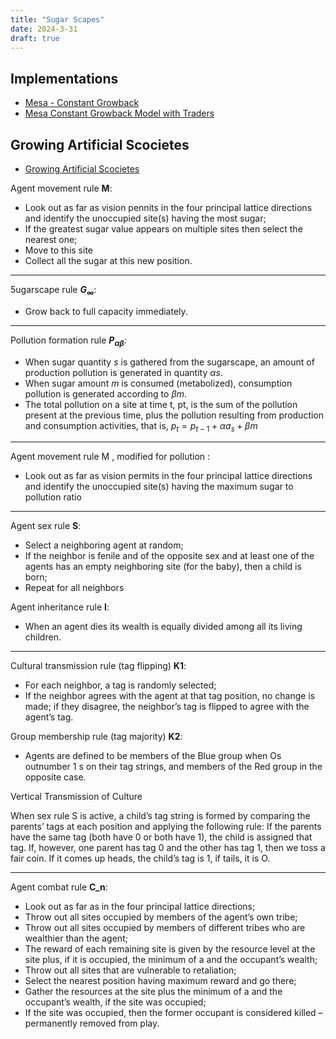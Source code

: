 ```yaml
---
title: "Sugar Scapes"
date: 2024-3-31
draft: true
---
```


## Implementations

- [Mesa - Constant Growback](https://github.com/projectmesa/mesa-examples/tree/main/examples/sugarscape_cg)
- [Mesa Constant Growback Model with Traders](https://github.com/projectmesa/mesa-examples/tree/main/examples/sugarscape_g1mt)

## Growing Artificial Scocietes

- [Growing Artificial Scocietes](https://wtf.tw/ref/epstein_axtell.pdf)

Agent movement rule **M**:

- Look out as far as vision pennits in the four principal lattice directions and identify the unoccupied site(s) having the most sugar;
- If the greatest sugar value appears on multiple sites then select the nearest one;
- Move to this site
- Collect all the sugar at this new position.

---

5ugarscape rule **$G_\infty$**: 

- Grow back to full capacity immediately.

---

Pollution formation rule **$P_{ \alpha \beta}$**:

-  When sugar quantity $s$ is gathered from the sugarscape, an amount of production pollution is generated in quantity $\alpha s$. 
- When sugar amount $m$ is consumed (metabolized), consumption pollution is generated according to $\beta m$. 
- The total pollution on a site at time t, pt, is the sum of the pollution present at the previous time, plus the pollution resulting from production and consumption activities, that is, $p_t = p_{t-1} + \alpha a_s + \beta m$

---

Agent movement rule M , modified for pollution :

- Look out as far as vision permits in the four principal lattice directions and identify the unoccupied site(s) having the maximum sugar to pollution ratio

---

Agent sex rule **S**:

-  Select a neighboring agent at random;
- If the neighbor is fenile and of the opposite sex and at least one of the agents has an empty neighboring site (for the baby), then a child is born;
- Repeat for all neighbors


Agent inheritance rule **I**: 

- When an agent dies its wealth is equally divided among all its living children.

---

Cultural transmission rule (tag flipping) **K1**:

- For each neighbor, a tag is randomly selected;
- If the neighbor agrees with the agent at that tag position, no change is made; if they disagree, the neighbor's tag is flipped to agree with the agent's tag.

Group membership rule (tag majority) **K2**: 

- Agents are defined to be members of the Blue group when Os outnumber 1 s on their tag strings, and members of the Red group in the opposite case.

Vertical Transmission of Culture

When sex rule S is active, a child's tag string is formed by comparing the parents' tags at each position and applying the following rule: If the parents
have the same tag (both have 0 or both have 1), the child is assigned that tag. If, however, one parent has tag 0 and the other has tag 1, then we toss a fair coin.
If it comes up heads, the child's tag is 1, if tails, it is O.

---


Agent combat rule **C_n**:

- Look out as far as in the four principal lattice directions;
- Throw out all sites occupied by members of the agent's own tribe;
- Throw out all sites occupied by members of different tribes who are wealthier than the agent;
- The reward of each remaining site is given by the resource level at the site plus, if it is occupied, the minimum of a and the occupant's wealth;
- Throw out all sites that are vulnerable to retaliation; 
- Select the nearest position having maximum reward and go there;
- Gather the resources at the site plus the minimum of a and the occupant's wealth, if the site was occupied;
- If the site was occupied, then the former occupant is considered killed -- permanently removed from play.
